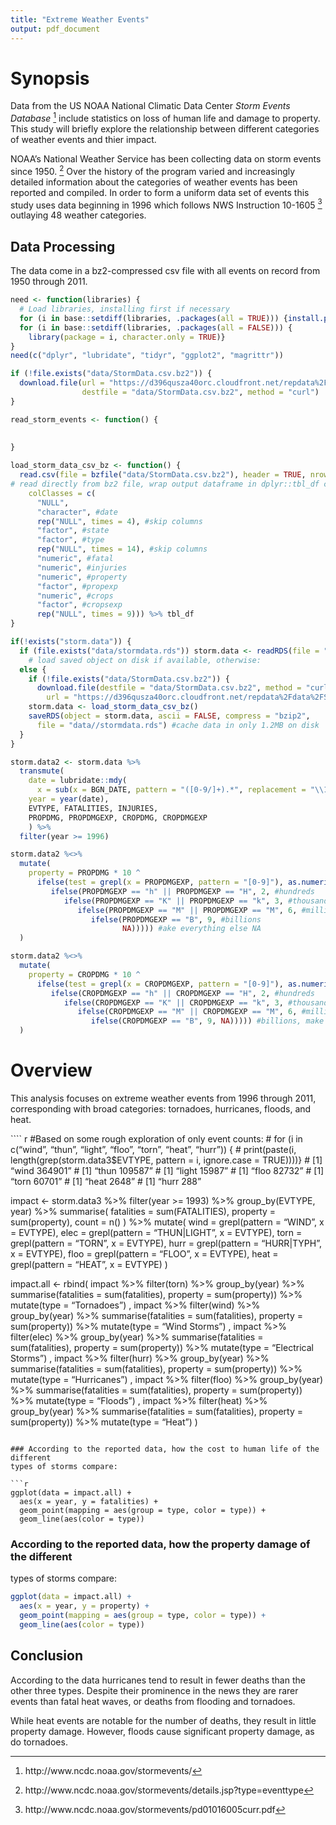 ```yaml
---
title: "Extreme Weather Events"
output: pdf_document
---
```


# Synopsis

Data from the US NOAA National Climatic Data Center 
*Storm Events Database* ^[http://www.ncdc.noaa.gov/stormevents/] include statistics 
on loss of human life and damage to property. This study will briefly explore the 
relationship between different categories of weather events and thier impact.

NOAA's National Weather Service has been collecting data on storm events since 1950.
^[http://www.ncdc.noaa.gov/stormevents/details.jsp?type=eventtype]
Over the history of the program varied and increasingly detailed information about the 
categories of weather events has been reported and compiled. In order to form a uniform 
data set of events this study uses data beginning in 1996 which follows NWS Instruction
10-1605 ^[http://www.ncdc.noaa.gov/stormevents/pd01016005curr.pdf] outlaying 48 weather
categories.

## Data Processing

The data come in a bz2-compressed csv file with all events on record from 1950 through
2011.

```r
need <- function(libraries) {
  # Load libraries, installing first if necessary
  for (i in base::setdiff(libraries, .packages(all = TRUE))) {install.packages(i)} 
  for (i in base::setdiff(libraries, .packages(all = FALSE))) {
    library(package = i, character.only = TRUE)} 
}
need(c("dplyr", "lubridate", "tidyr", "ggplot2", "magrittr"))
```

```r
if (!file.exists("data/StormData.csv.bz2")) {
  download.file(url = "https://d396qusza40orc.cloudfront.net/repdata%2Fdata%2FStormData.csv.bz2", 
                destfile = "data/StormData.csv.bz2", method = "curl")
}

read_storm_events <- function() {
  
  
}

load_storm_data_csv_bz <- function() {
  read.csv(file = bzfile("data/StormData.csv.bz2"), header = TRUE, nrows = 10e3,
# read directly from bz2 file, wrap output dataframe in dplyr::tbl_df class                  
    colClasses = c(
      "NULL", 
      "character", #date
      rep("NULL", times = 4), #skip columns
      "factor", #state
      "factor", #type
      rep("NULL", times = 14), #skip columns
      "numeric", #fatal
      "numeric", #injuries
      "numeric", #property
      "factor", #propexp
      "numeric", #crops
      "factor", #cropsexp
      rep("NULL", times = 9))) %>% tbl_df
}

if(!exists("storm.data")) {
  if (file.exists("data/stormdata.rds")) storm.data <- readRDS(file = "data//stormdata.rds") 
    # load saved object on disk if available, otherwise:
  else {
    if (!file.exists("data/StormData.csv.bz2")) {
      download.file(destfile = "data/StormData.csv.bz2", method = "curl",
        url = "https://d396qusza40orc.cloudfront.net/repdata%2Fdata%2FStormData.csv.bz2")}
    storm.data <- load_storm_data_csv_bz()
    saveRDS(object = storm.data, ascii = FALSE, compress = "bzip2", 
      file = "data//stormdata.rds") #cache data in only 1.2MB on disk
  }
}
```

```r
storm.data2 <- storm.data %>% 
  transmute(
    date = lubridate::mdy(
      x = sub(x = BGN_DATE, pattern = "([0-9/]+).*", replacement = "\\1")),
    year = year(date),
    EVTYPE, FATALITIES, INJURIES, 
    PROPDMG, PROPDMGEXP, CROPDMG, CROPDMGEXP
    ) %>%
  filter(year >= 1996)

storm.data2 %<>%  
  mutate(
    property = PROPDMG * 10 ^
      ifelse(test = grepl(x = PROPDMGEXP, pattern = "[0-9]"), as.numeric(PROPDMGEXP),
         ifelse(PROPDMGEXP == "h" || PROPDMGEXP == "H", 2, #hundreds
            ifelse(PROPDMGEXP == "K" || PROPDMGEXP == "k", 3, #thousands
               ifelse(PROPDMGEXP == "M" || PROPDMGEXP == "M", 6, #millions
                  ifelse(PROPDMGEXP == "B", 9, #billions
                         NA))))) #ake everything else NA
  )

storm.data2 %<>%  
  mutate(
    property = CROPDMG * 10 ^
      ifelse(test = grepl(x = CROPDMGEXP, pattern = "[0-9]"), as.numeric(CROPDMGEXP),
         ifelse(CROPDMGEXP == "h" || CROPDMGEXP == "H", 2, #hundreds
            ifelse(CROPDMGEXP == "K" || CROPDMGEXP == "k", 3, #thousands
               ifelse(CROPDMGEXP == "M" || CROPDMGEXP == "M", 6, #millions
                  ifelse(CROPDMGEXP == "B", 9, NA))))) #billions, make everything else NA
  )
```

# Overview

This analysis focuses on extreme weather events from 1996 through 2011,
corresponding with broad categories: tornadoes, hurricanes, floods, and heat.


```` r
#Based on some rough exploration of only event counts:
# for (i in c("wind", "thun", "light", "floo", "torn", "heat", "hurr")) {
#   print(paste(i, length(grep(storm.data3$EVTYPE, pattern = i, ignore.case = TRUE))))}
# [1] "wind 364901"
# [1] "thun 109587"
# [1] "light 15987"
# [1] "floo 82732"
# [1] "torn 60701"
# [1] "heat 2648"
# [1] "hurr 288"

impact <- storm.data3 %>%
  filter(year >= 1993) %>%
  group_by(EVTYPE, year) %>%
  summarise(
    fatalities = sum(FATALITIES), 
    property = sum(property), 
    count = n()
    ) %>%
  mutate(
    wind = grepl(pattern = "WIND", x = EVTYPE),
    elec = grepl(pattern = "THUN|LIGHT", x = EVTYPE),
    torn = grepl(pattern = "TORN", x = EVTYPE),
    hurr = grepl(pattern = "HURR|TYPH", x = EVTYPE),
    floo = grepl(pattern = "FLOO", x = EVTYPE),
    heat = grepl(pattern = "HEAT", x = EVTYPE)
)

impact.all <- rbind(
  impact %>%
    filter(torn) %>%
    group_by(year) %>%
    summarise(fatalities = sum(fatalities), 
              property = sum(property)) %>%
    mutate(type = "Tornadoes")
  ,
  impact %>%
    filter(wind) %>%
    group_by(year) %>%
    summarise(fatalities = sum(fatalities), 
              property = sum(property)) %>%
    mutate(type = "Wind Storms")
  ,
  impact %>%
    filter(elec) %>%
    group_by(year) %>%
    summarise(fatalities = sum(fatalities), 
              property = sum(property)) %>%
    mutate(type = "Electrical Storms")
  ,
  impact %>%
    filter(hurr) %>%
    group_by(year) %>%
    summarise(fatalities = sum(fatalities), 
              property = sum(property)) %>%
    mutate(type = "Hurricanes")
  ,
  impact %>%
    filter(floo) %>%
    group_by(year) %>%
    summarise(fatalities = sum(fatalities), 
              property = sum(property)) %>%
    mutate(type = "Floods")
  ,
  impact %>%
    filter(heat) %>%
    group_by(year) %>%
    summarise(fatalities = sum(fatalities), 
              property = sum(property)) %>%
    mutate(type = "Heat")
  )
```

### According to the reported data, how the cost to human life of the different 
types of storms compare:

```r
ggplot(data = impact.all) + 
  aes(x = year, y = fatalities) + 
  geom_point(mapping = aes(group = type, color = type)) + 
  geom_line(aes(color = type))
```

### According to the reported data, how the property damage of the different 
types of storms compare:

```r
ggplot(data = impact.all) + 
  aes(x = year, y = property) + 
  geom_point(mapping = aes(group = type, color = type)) + 
  geom_line(aes(color = type))
```

## Conclusion

According to the data hurricanes tend to result in fewer deaths than the other
three types. Despite their prominence in the news they are rarer events than
fatal heat waves, or deaths from flooding and tornadoes.

While heat events are notable for the number of deaths, they result in little 
property damage. However, floods cause significant property damage, as do tornadoes.